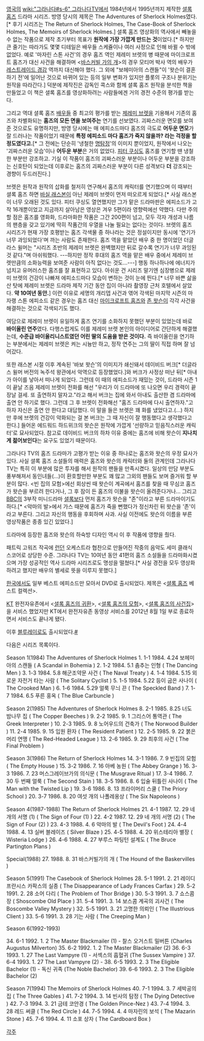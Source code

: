 {{{#!html
<iframe title="YouTube video player" class="youtube-player" type="text/html" width="480" height="390" src="http://www.youtube.com/embed/4cTvTam2Q_Q" frameborder="0" allowFullScreen></iframe>
}}}


[[영국]]의 [[wiki:"그라나다#s-6" 그라나다TV]]에서 1984년에서 1995년까지 제작한 [[셜록 홈즈]] 드라마 시리즈. 방영 당시의 제목은 The Adventures of Sherlock Holmes였다.[* 후기 시리즈는 The Return of Sherlock Holmes, The Case-Book of Sherlock Holmes, The Memoirs of Sherlock Holmes.]
셜록 홈즈 영상화의 역사에서 빼놓을 수 없는 작품으로 제작 초기부터 목표가 '''원작에 가장 가깝게 만드는 것'''이었다.[* 하지만 큰 줄기는 따라가도 몇몇 디테일은 배우들 스케쥴이나 여러 사정으로 인해 바뀔 수 밖에 없었다. 예로 '마자린 스톤 사건'의 경우 홈즈 역인 제레미 브렛의 병 때문에 마이크로프트 홈즈가 대신 사건을 해결하며 <[[바스커빌 가의 개]]>의 경우 모티머 박사 역의 배우가 [[레스트레이드 경감]] 역까지 대신해야 했다. 그 외에 "보헤미아의 스캔들"이 '왓슨이 결혼하기 전'에 일어난 것으로 바뀌어 있는 등의 일부 변화가 있지만 플롯의 구조나 분위기는 원작을 따라간다.] 덕분에 제작진은 감독인 콕스와 함께 셜록 홈즈 원작을 분석한 책을 만들었고 이 책은 셜록 홈즈를 영상화하려는 사람들에겐 거의 경전 수준의 평가를 받는다.

그리고 역대 셜록 홈즈 [[배우]]들 중 최고의 평가를 받는 [[제레미 브렛]]을 기용해서 기존의 홈즈와 차별화되는 '''홈즈의 모든 면을 보여주는''' 연기를 선보였다. 괴짜스러운 면모를 보여준 것으로도 유명하지만, 방영 당시에는 매 에피소드마다 홈즈의 극도로 '''어두운 면모'''가 잘 드러나는 작품이었기 때문에 '''특정 에피소드 마다 홈즈가 죽지 않을까? 라는 걱정을 할 정도였다고.'''[* 그 전에는 단순히 '냉철한 [[명탐정]]'의 이미지 뿐이었지, 원작에서 나오는 '괴짜스러운 모습'이나 '''어두운 부분'''은 거의 없었다. [[피터 쿠싱]]도 홈즈를 연기할 땐 냉철한 부분만 강조하고. 기실 이 작품이 홈즈의 괴짜스러운 부분이나 어두운 부분을 강조하는 신호탄이 되었는데 이후로는 홈즈의 괴짜스러운 부분이 다른 성격보다 '''더''' 강조되는 경향이 두드러진다.] 

브렛은 원작과 원작의 삽화를 철저히 연구해서 홈즈의 캐릭터를 연기했으며 이 때부터 셜록 홈즈 하면 [[바실 래스본]]이 아닌 제레미 브렛이 먼저 떠오르게 되었다.[* 사실 래스본이 너무 오래된 것도 있다. 피터 쿠싱도 열연했지만 그가 맡은 드라마판은 에피소드가 고작 16개뿐이었고 지금까지 살아남은 영상은 겨우 5편이라 영향력에선 약했다. 다만 주의할 점은 홈즈를 영화화, 드라마화한 작품은 그간 200편이 넘고, 모두 각자 개성과 나름의 팬층을 갖고 있기에 딱히 작품간의 우열을 나눌 필요는 없다는 것이다. 브렛의 홈즈 시리즈가 현재 가장 호평받는 홈즈 각색물 중 하나라는 것은 정설이지만 동시에 '연기가 너무 과잉되었다'며 까는 사람도 존재한다. 홈즈 역을 맡았던 배우 중 한 명이었던 더글라스 윌머는 "시리즈 초반의 제레미 브렛은 완벽했지만 뒤로 갈수록 연기가 너무 과잉된 것 같다."며 아쉬워했다. ---하지만 정작 후대의 홈즈 역을 맡은 배우 중에서 제레미 브렛만큼의 소화능력을 보여준 사람이 아직 없다는 것도...---] 행동 하나하나에 에너지가 넘치고 유머러스한 홈즈를 잘 표현하고 있다. 아쉬운 건 시리즈 말기엔 심장병으로 제레미 브렛의 건강이 나빠져 에피소드마다 모습이 변하는 것이 눈에 띈다.[* 너무 바쁜 삶을 산 탓에 제레미 브렛은 드라마 제작 기간 동안 집이 아니라 촬영장 근처 호텔에서 살았다. '''약 10여년 동안.'''] 이런 이유로 세명의 개리뎁 사건과 엮어 각색된 마지막 시즌의 마자랭 스톤 에피소드 같은 경우는 홈즈 대신 [[마이크로프트 홈즈]]와 [[존 왓슨]]이 각각 사건을 해결하는 것으로 각색되기도 했다.

여담으로 제레미 브렛이 유일하게 홈즈 연기를 소화하지 못했던 부분이 있었는데 바로 '''바이올린 연주'''였다. 다행스럽게도 이를 제레미 브렛 본인의 아이디어로 간단하게 해결했는데, '''수준급 바이올리니스트였던 어린 딸의 도움을 받은 것이다.''' 즉 바이올린을 연기하는 부분에서는 제레미 브렛은 켜는 시늉만 하고, 정작 연주는 그의 딸이 직접 하며 잘 넘어갔다.

또한 래스본 시절 이후 계속된 '바보 왓슨'의 이미지가 쇄신돼서 데이비드 버크[* 더글라스 윌머 버전의 녹주석 왕관에서 악역으로 등장했었다.]와 버크가 사정상 떠난 뒤[* 아내가 아이를 낳아서 떠나게 되었다. 그런데 이 때의 에피소드가 재밌는 것이, 드라마 시즌 1이 끝날 즈음 제레미 브렛이 전화를 해선 "우리가 이 드라마에 또 나오면 우리 경력이 끝장날 걸세. 또 출연하지 말자고."라고 해서 버크는 집에 와서 아내도 출산한 겸 드라마에 출연 안 하기로 했다. 그런데 그 후 브렛이 전화해선 "홈즈 드라마에 다시 출연하자."고 하자 자신은 출연 안 한다고 대답했다. 이 말을 들은 브렛은 꽤 화를 냈었다고.(...) 하지만 후에 브렛의 건강이 악화되는 걸 본 버크는 그 때 자신이 잘 행동했다고 생각했다고 한다.] 들어온 에드워드 하드위크의 왓슨은 원작에 가깝게 '선량하고 믿음직스러운 캐릭터'로 묘사되었다. 참고로 데이비드 버크의 하차 이유 중에는 홈즈에 비해 왓슨이 '''지나치게 젊어보인다'''는 요구도 있었기 때문이다.

그라나다 TV의 홈즈 드라마가 고평가 받는 이유 중 하나로는 홈즈와 왓슨의 우정 묘사가 있다. 사실 셜록 홈즈 소설들의 매력은 홈즈와 왓슨의 캐릭터와 둘의 관계인데 그라나다 TV는 특히 이 부분에 많은 투자를 해서 원작의 팬들을 만족시켰다. 일상의 만담 부분도 풍부해져서 동인녀들(...)이 환호할만한 부분도 꽤 많고 그외의 팬들도 보며 즐거워 할 부분이 많다. <빈 집의 모험>에선 회상씬 때 왓슨이 계곡에서 홈즈를 찾을 때 무심코 홈즈가 왓슨을 부르려 한다거나, 그 후 잠이 든 홈즈의 이불을 왓슨이 올려준다거나... 그리고 [[BBC]]의 3부작 미니드라마 [[셜록]]보다 먼저 홈즈가 왓슨을 "존"이라고 부른 드라마이기도 하다.[* <악마의 발>에서 가스 때문에 홈즈가 죽을 뻔했다가 정신차린 뒤 왓슨을 '존'이라고 부른다. 그리고 자신의 행동을 후회하며 사과. 사실 이전에도 왓슨의 이름을 부른 영상작품은 종종 있긴 있었다.]

드라마에 등장한 홈즈와 왓슨의 하숙방 디자인 역시 이 후 작품에 영향을 줬다.

패트릭 고워즈 작곡에 [[런던]] 오케스트라 협찬으로 만들어진 작중의 음악도 세미 클래식 스코어로 상당한 수준.
그라나다 TV는 10여년 동안 41편의 홈즈 소설들을 드라마화시켰으며 가장 성공적인 역사 드라마 시리즈로도 명성을 떨쳤다.[* 사실 경전을 모두 영상화하려고 했지만 배우의 별세로 뜻을 이루지 못했다.]

[[한국]]에서도 일부 베스트 에피소드만 모아서 DVD로 출시되었다. 제목은 <[[셜록 홈즈]] 베스트 컬렉션>. 

[[KT]] 완전자유존에서 <[[셜록 홈즈의 귀환]]>, <[[셜록 홈즈의 모험]]>, <[[셜록 홈즈의 사건집]]>을 서비스 했었지만 KT에서 완전자유존 동영상 서비스를 2012년 8월 1일 부로 종료하면서 서비스도 끝나게 됐다.

이후 [[블루레이]]로도 출시되었다.[http://www.amazon.co.uk/Sherlock-Holmes-Complete-Blu-ray-US/dp/B00L2YXV2W/ref=sr_1_10?ie=UTF8&qid=1425651085&sr=8-10&keywords=Sherlock+Holmes+Blu-ray #]

다음은 시리즈 목록이다.

Season 1(1984) The Adventures of Sherlock Holmes
1.  1-1  1984. 4.24   보헤미아의 스캔들 ( A Scandal in Bohemia ) 
2.  1-2   1984. 5.1     춤추는 인형 ( The Dancing Men ) 
3.  1-3   1984. 5.8     해군조약문 사건 ( The Naval Treaty ) 
4.  1-4   1984. 5.15   외로운 자전거 타는 사람 ( The Solitary Cyclist ) 
5.  1-5   1984. 5.22   등이 굽은 사나이 ( The Crooked Man ) 
6.  1-6   1984. 5.29   얼룩 무늬 끈 ( The Speckled Band ) 
7.  1-7   1984. 6.5     푸른 홍옥 ( The Blue Carbuncle ) 
 
Season 2(1985) The Adventures of Sherlock Holmes
8.  2-1  1985. 8.25  너도 밤나무 집 ( The Copper Beeches ) 
9.  2-2  1985. 9. 1  그리스어 통역관 ( The Greek Interpreter ) 
10. 2-3  1985. 9. 8  노어우드의 건축가 ( The Norwood Builder ) 
11. 2-4  1985. 9. 15  입원 환자 ( The Resident Patient ) 
12. 2-5  1985. 9. 22  붉은 머리 연맹 ( The Red-Headed League ) 
13. 2-6  1985. 9. 29  최후의 사건 ( The Final Problem ) 
 
Season 3(1986) The Return of Sherlock Holmes
14. 3-1  1986. 7. 9  빈집의 모험 ( The Empty House ) 
15. 3-2  1986. 7. 16  아베 농원 ( The Abbey Grange ) 
16. 3-3  1986. 7. 23  머스그레이브가의 의식문 ( The Musgrave Ritual ) 
17. 3-4  1986. 7. 30  두 번째 얼룩 ( The Second Stain ) 
18. 3-5  1986. 8. 6  입술 뒤틀린 사나이 ( The Man with the Twisted Lip )
19. 3-6  1986. 8. 13  프라이머리 스쿨 ( The Priory School )
20. 3-7  1986. 8. 20  여섯 개의 나폴레옹상 ( The Six Napoleons ) 
 
Season 4(1987-1988) The Return of Sherlock Holmes
21. 4-1  1987. 12. 29  네 개의 서명 (1) ( The Sign of Four (1) ) 
22. 4-2  1987. 12. 29  네 개의 서명 (2) ( The Sign of Four (2) )
23. 4-3  1988. 4. 6  악마의 발 ( The Devil's Foot ) 
24. 4-4  1988. 4. 13  실버 블레이즈 ( Silver Blaze ) 
25. 4-5  1988. 4. 20  위스테리아 별장 ( Wisteria Lodge )
26. 4-6  1988. 4. 27  부루스 파팅턴 설계도 ( The Bruce Partington Plans )
 
Special(1988)
27. 1988. 8. 31  바스커빌가의 개 ( The Hound of the Baskervilles ) 
 
Season 5(1991) The Casebook of Sherlock Holmes
28. 5-1  1991. 2. 21  레이디프란시스 카팍스의 실종 ( The Disappearance of Lady Frances Carfax )
29. 5-2  1991. 2. 28  소어 다리 ( The Problem of Thor Bridge )
30. 5-3  1991. 3. 7  쇼스콤 장 ( Shoscombe Old Place )
31. 5-4  1991. 3. 14  보스콤 계곡의 괴사건 ( The Boscombe Valley Mystery )
32. 5-5  1991. 3. 21  고명한 의뢰인 ( The Illustrious Client )
33. 5-6  1991. 3. 28  기는 사람 ( The Creeping Man )
 
Season 6(1992-1993)
   
34. 6-1  1992. 1. 2  The Master Blackmailer (1) - 찰스 오거스트 밀버튼 (Charles Augustus Milverton) 
35. 6-2  1992. 1. 2   The Master Blackmailer (2) 
36. 6-3  1993. 1. 27  The Last Vampyre (1) - 서섹스의 흡혈귀 (The Sussex Vampire )
37. 6-4  1993. 1. 27   The Last Vampyre (2) -
38. 6-5  1993. 2. 3   The Eligible Bachelor (1) - 독신 귀족 (The Noble Bachelor)
39. 6-6  1993. 2. 3   The Eligible Bachelor (2)
 
Season 7(1994) The Memoirs of Sherlock Holmes
40. 7-1  1994. 3. 7   세박공의 집 ( The Three Gables )
41. 7-2  1994. 3. 14   빈사의 탐정 ( The Dying Detective ) 
42. 7-3  1994. 3. 21   금테 코안경 ( The Golden Pince-Nez )
43. 7-4  1994. 3. 28   레드 써클 ( The Red Circle )
44. 7-5  1994. 4. 4   마자린의 보석 ( The Mazarin Stone )
45. 7-6  1994. 4. 11   소포 상자 ( The Cardboard Box )

[[각주]]

